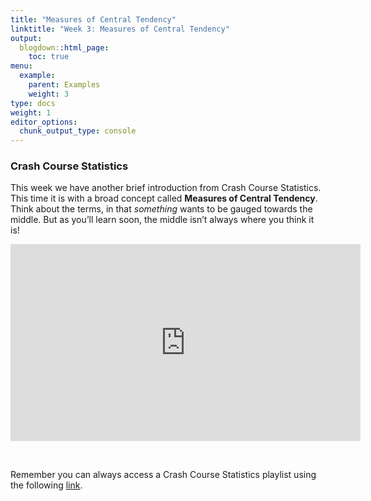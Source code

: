 ```yaml
---
title: "Measures of Central Tendency"
linktitle: "Week 3: Measures of Central Tendency"
output:
  blogdown::html_page:
    toc: true
menu:
  example:
    parent: Examples
    weight: 3
type: docs
weight: 1
editor_options: 
  chunk_output_type: console
---
```


### Crash Course Statistics
This week we have another brief introduction from Crash Course Statistics. This time it is with a broad concept called **Measures of Central Tendency**. Think about the terms, in that *something* wants to be gauged towards the middle. But as you'll learn soon, the middle isn't always where you think it is! 

<p align="center">
<iframe width="560" height="315" src="https://www.youtube.com/embed/kn83BA7cRNM" frameborder="0" allow="accelerometer; autoplay; encrypted-media; gyroscope; picture-in-picture" allowfullscreen></iframe>
</p>
<br>

Remember you can always access a Crash Course Statistics playlist using the following  [link](https://www.youtube.com/playlist?list=PL8dPuuaLjXtNM_Y-bUAhblSAdWRnmBUcr){target="_blank"}.

<!-- ### R Nuances
The following video is a bit of a compilation of things that come up that are frustrating unless someone points them out. (*coming soon*)


<center>
<video width="320" height="240" controls>
  <source src="/videos/R_nuances.mp4" type="video/mp4">
</video>
</center>
-->

